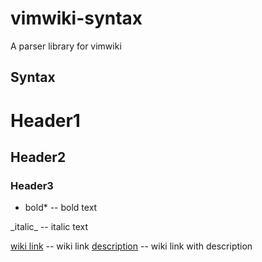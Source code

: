 = vimwiki-syntax =

A parser library for vimwiki

== Syntax == 

= Header1 =
== Header2 ==
=== Header3 ===


*bold* -- bold text
_italic_ -- italic text

[[wiki link]] -- wiki link
[[wiki link|description]] -- wiki link with description
